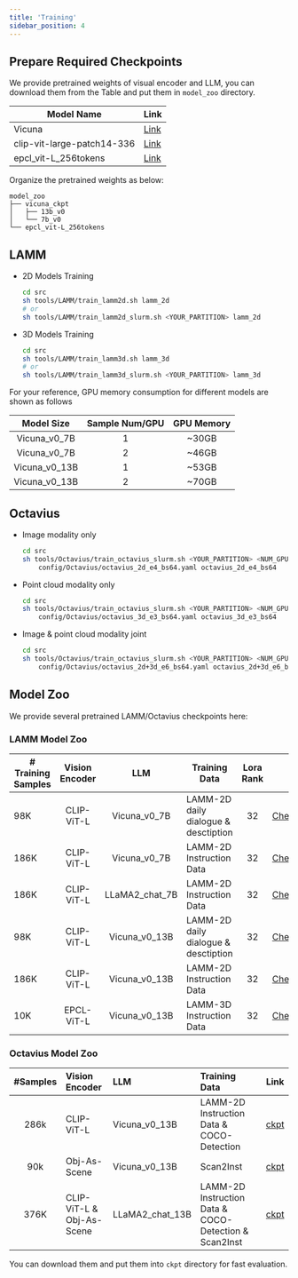 ```yaml
---
title: 'Training'
sidebar_position: 4
---
```


## Prepare Required Checkpoints

We provide pretrained weights of visual encoder and LLM, you can download them from the Table and put them in `model_zoo` directory.

|  Model Name  | Link  |  
|  ----------  | ----  |   
|  Vicuna      | [Link](https://github.com/lm-sys/FastChat/tree/main#vicuna-weights)  | 
| clip-vit-large-patch14-336  | [Link](https://huggingface.co/openai/clip-vit-large-patch14-336) | 
| epcl_vit-L_256tokens        | [Link](https://huggingface.co/openlamm/epcl_vit-L_256tokens)     |

Organize the pretrained weights as below:

```
model_zoo
├── vicuna_ckpt
│   ├── 13b_v0          
│   └── 7b_v0
└── epcl_vit-L_256tokens
```

## LAMM

- 2D Models Training
    
    ```bash
    cd src
    sh tools/LAMM/train_lamm2d.sh lamm_2d
    # or
    sh tools/LAMM/train_lamm2d_slurm.sh <YOUR_PARTITION> lamm_2d
    ```

- 3D Models Training

    ```bash
    cd src
    sh tools/LAMM/train_lamm3d.sh lamm_3d
    # or
    sh tools/LAMM/train_lamm3d_slurm.sh <YOUR_PARTITION> lamm_3d
    ```

For your reference, GPU memory consumption for different models are shown as follows

| Model Size | Sample Num/GPU | GPU Memory | 
| :----------: | :---------------------: | :------------------: |
|Vicuna_v0_7B | 1 | ~30GB |
|Vicuna_v0_7B | 2 | ~46GB |
|Vicuna_v0_13B | 1 | ~53GB |
|Vicuna_v0_13B | 2 | ~70GB |

## Octavius

- Image modality only

    ```bash
    cd src
    sh tools/Octavius/train_octavius_slurm.sh <YOUR_PARTITION> <NUM_GPU> \
        config/Octavius/octavius_2d_e4_bs64.yaml octavius_2d_e4_bs64
    ```

- Point cloud modality only

    ```bash
    cd src
    sh tools/Octavius/train_octavius_slurm.sh <YOUR_PARTITION> <NUM_GPU> \
        config/Octavius/octavius_3d_e3_bs64.yaml octavius_3d_e3_bs64
    ```

- Image & point cloud modality joint

    ```bash
    cd src
    sh tools/Octavius/train_octavius_slurm.sh <YOUR_PARTITION> <NUM_GPU> \
        config/Octavius/octavius_2d+3d_e6_bs64.yaml octavius_2d+3d_e6_bs64
    ```

## Model Zoo

We provide several pretrained LAMM/Octavius checkpoints here:

### LAMM Model Zoo

| # Training Samples  | Vision Encoder | LLM | Training Data | Lora Rank | Link |
| -------------------------- | :--------: | :--------: | -------- | :----: | :---------------: |
| 98K  | CLIP-ViT-L | Vicuna_v0_7B            | LAMM-2D daily dialogue & desctiption | 32 | [Checkpoints](https://huggingface.co/openlamm/lamm_7b_lora32_98k) |
| 186K  | CLIP-ViT-L | Vicuna_v0_7B            | LAMM-2D Instruction Data | 32 | [Checkpoints](https://huggingface.co/openlamm/lamm_7b_lora32_186k) |
| 186K | CLIP-ViT-L |  LLaMA2_chat_7B           | LAMM-2D Instruction Data | 32 | [Checkpoints](https://huggingface.co/openlamm/lamm186k_llama2chat7b_lora32) |
| 98K | CLIP-ViT-L | Vicuna_v0_13B           | LAMM-2D daily dialogue & desctiption | 32 | [Checkpoints](https://huggingface.co/openlamm/lamm_13b_lora32_98k) |
| 186K | CLIP-ViT-L |  Vicuna_v0_13B           | LAMM-2D Instruction Data | 32 | [Checkpoints](https://huggingface.co/openlamm/lamm_13b_lora_186k) |
| 10K | EPCL-ViT-L |  Vicuna_v0_13B           | LAMM-3D Instruction Data | 32 | [Checkpoints](https://huggingface.co/openlamm/lamm3d_13b_lora32_10k) |

### Octavius Model Zoo

| #Samples |                                Vision Encoder                                |      LLM       |            Training Data             |                                    Link                                     |
| :------: | :-------------------------------------------------------------------------- | :------------ | :--------------------------------- | :-------------------------------------------------------------------------: |
|   286k    |                                  CLIP-ViT-L                                  |  Vicuna_v0_13B  | LAMM-2D Instruction Data & COCO-Detection |  [ckpt](https://huggingface.co/openlamm/octavius/blob/main/octavius_2d_e4_bs64.pt)      |
|   90k   |                                 Obj-As-Scene                                 |  Vicuna_v0_13B  |       Scan2Inst       |  [ckpt](https://huggingface.co/openlamm/octavius/blob/main/octavius_3d_e3_bs64.pt)      |
|   376K   |                                  CLIP-ViT-L & <br/> Obj-As-Scene                   | LLaMA2_chat_13B |       LAMM-2D Instruction Data & COCO-Detection & <br/> Scan2Inst       |  [ckpt](https://huggingface.co/openlamm/octavius/blob/main/octavius_2d%2B3d_e6_bs64.pt) |

You can download them and put them into `ckpt` directory for fast evaluation.
